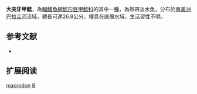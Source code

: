 {{Speciesbox
| name = 大突牙甲鯰
| image = 
| image_width = 250px
| image_caption = 
| status = NE
| status_system = IUCN3.1
| genus = Brochiloricaria
| species = macrodon
| authority = [[Kner|Kner]], 1853
| synonyms = *''Loricaria macrodon'', Kner, 1853
*''Brochyloricaria macrodon'', Kner, 1853
}}

'''大突牙甲鯰'''，為[[輻鰭魚綱|輻鰭魚綱]][[鯰形目|鯰形目]][[甲鯰科|甲鯰科]]的其中一[[種|種]]，為熱帶淡水魚，分布於[[南美洲|南美洲]][[巴拉圭河|巴拉圭河]]流域，體長可達26.8公分，棲息在底層水域，生活習性不明。

==参考文献==
*{{FishBase_species|genus=Brochiloricaria|species=macrodon|year=2014|month=11}}

== 扩展阅读 ==
{{refbegin}}
{{wikispecies-inline|Brochiloricaria macrodon|大突牙甲鯰}}
{{refend}}
{{Taxonbar|from=Q514653}}

[[Category:突牙甲鯰屬|macrodon]]
[[Category:1853年描述的魚類|B]]
